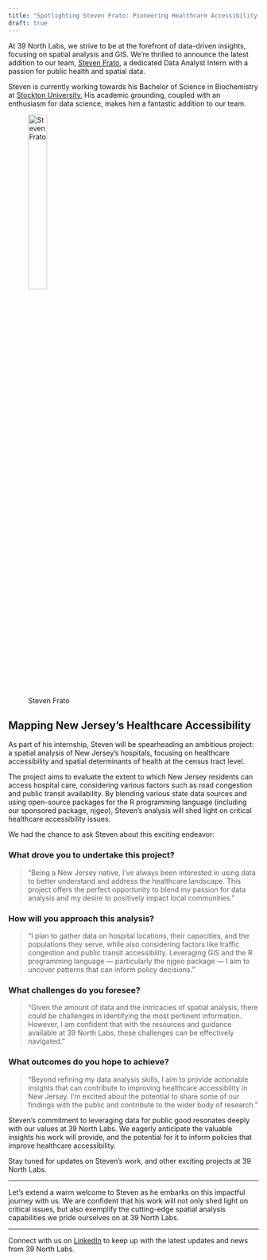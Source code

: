 ```yaml
---
title: "Spotlighting Steven Frato: Pioneering Healthcare Accessibility Analysis at 39 North Labs"
draft: true
---
```


At 39 North Labs, we strive to be at the forefront of data-driven insights, focusing on spatial analysis and GIS. We're thrilled to announce the latest addition to our team, [Steven Frato](/steven-frato.qmd), a dedicated Data Analyst Intern with a passion for public health and spatial data.

Steven is currently working towards his Bachelor of Science in Biochemistry at [Stockton University.](https://stockton.edu) His academic grounding, coupled with an enthusiasm for data science, makes him a fantastic addition to our team.

![Steven Frato](../../Steven.jpg){width=30%}

## Mapping New Jersey's Healthcare Accessibility

As part of his internship, Steven will be spearheading an ambitious project: a spatial analysis of New Jersey's hospitals, focusing on healthcare accessibility and spatial determinants of health at the census tract level.

The project aims to evaluate the extent to which New Jersey residents can access hospital care, considering various factors such as road congestion and public transit availability. By blending various state data sources and using open-source packages for the R programming language (including our sponsored package, njgeo), Steven's analysis will shed light on critical healthcare accessibility issues.

We had the chance to ask Steven about this exciting endeavor:

### What drove you to undertake this project?

> "Being a New Jersey native, I've always been interested in using data to better understand and address the healthcare landscape. This project offers the perfect opportunity to blend my passion for data analysis and my desire to positively impact local communities."

### How will you approach this analysis?

> "I plan to gather data on hospital locations, their capacities, and the populations they serve, while also considering factors like traffic congestion and public transit accessibility. Leveraging GIS and the R programming language — particularly the njgeo package — I aim to uncover patterns that can inform policy decisions."

### What challenges do you foresee?

> "Given the amount of data and the intricacies of spatial analysis, there could be challenges in identifying the most pertinent information. However, I am confident that with the resources and guidance available at 39 North Labs, these challenges can be effectively navigated."

### What outcomes do you hope to achieve?

> "Beyond refining my data analysis skills, I aim to provide actionable insights that can contribute to improving healthcare accessibility in New Jersey. I'm excited about the potential to share some of our findings with the public and contribute to the wider body of research."

Steven's commitment to leveraging data for public good resonates deeply with our values at 39 North Labs. We eagerly anticipate the valuable insights his work will provide, and the potential for it to inform policies that improve healthcare accessibility.

Stay tuned for updates on Steven's work, and other exciting projects at 39 North Labs.

---

Let's extend a warm welcome to Steven as he embarks on this impactful journey with us. We are confident that his work will not only shed light on critical issues, but also exemplify the cutting-edge spatial analysis capabilities we pride ourselves on at 39 North Labs.

---

Connect with us on [LinkedIn](https://www.linkedin.com/company/39-north-labs-llc/) to keep up with the latest updates and news from 39 North Labs.
